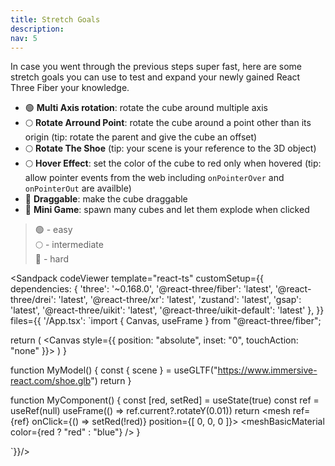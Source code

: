 ```yaml
---
title: Stretch Goals
description: 
nav: 5
---
```


In case you went through the previous steps super fast, here are some stretch goals you can use to test and expand your newly gained React Three Fiber your knowledge.

- 🟢 **Multi Axis rotation**: rotate the cube around multiple axis
- 🌕 **Rotate Arround Point**: rotate the cube around a point other than its origin
    (tip: rotate the parent and give the cube an offset)
- 🌕 **Rotate The Shoe**
    (tip: your scene is your reference to the 3D object)
- 🌕 **Hover Effect**: set the color of the cube to red only when hovered
    (tip: allow pointer events from the web including `onPointerOver` and `onPointerOut` are availble)
- 🔴 **Draggable**: make the cube draggable
- 🔴 **Mini Game**: spawn many cubes and let them explode when clicked

> 🟢 - easy  
> 🌕 - intermediate  
> 🔴 - hard  

<Sandpack codeViewer
  template="react-ts"
  customSetup={{
    dependencies: {
      'three': '~0.168.0',
      '@react-three/fiber': 'latest',
      '@react-three/drei': 'latest',
      '@react-three/xr': 'latest',
      'zustand': 'latest',
      'gsap': 'latest',
      '@react-three/uikit': 'latest',
      '@react-three/uikit-default': 'latest'
    },
  }}
  files={{
    '/App.tsx': `import { Canvas, useFrame } from "@react-three/fiber";

  return (
    <Canvas style={{ position: "absolute", inset: "0", touchAction: "none" }}>
      <Environment preset="warehouse" />
      <MyComponent />
      <MyModel />
    </Canvas>
  )
}

function MyModel() {
    const { scene } = useGLTF("https://www.immersive-react.com/shoe.glb")
    return <primitive object={scene} />
}

function MyComponent() {
    const [red, setRed] = useState(true)
    const ref = useRef<Mesh>(null)
    useFrame(() => ref.current?.rotateY(0.01)) 
    return <mesh ref={ref} onClick={() => setRed(!red)} position={[ 0, 0, 0 ]}>
        <boxGeometry/>
        <meshBasicMaterial color={red ? "red" : "blue"} />
    </mesh>
}

`}}/>